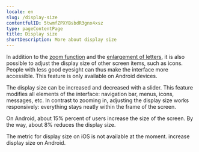 ```yaml
---
locale: en
slug: /display-size
contentfulID: 5twmfZPXYBsbdR3gnx4xsz
type: pageContentPage
title: Display size
shortDescription: More about display size
---
```


In addition to the [zoom function](/en/stats/zoom) and the [enlargement of letters](/en/articles/assistive-technologies/text-enlargement), it is also possible to adjust the display size of other screen items, such as icons. People with less good eyesight can thus make the interface more accessible. This feature is only available on Android devices.

The display size can be increased and decreased with a slider. This feature modifies all elements of the interface: navigation bar, menus, icons, messages, etc. In contrast to zooming in, adjusting the display size works responsively: everything stays neatly within the frame of the screen.

On Android, about 15% percent of users increase the size of the screen. By the way, about 8% reduces the display size.

<TwoColumnBlock>
  <LeftColumn>
    <ColumnRow>
      <TextBlock
        showBackgroundColor={true}>
        The metric for display size on iOS is not available at the moment. 
        <CustomLink url="/en/stats/display-size" label="More about display size" external={false}/>
      </TextBlock>
    </ColumnRow>
  </LeftColumn>
  <RightColumn>
    <ColumnRow>
      <PercentageBlock
        metrics={[
          { title: 'Bigger display size', key: 'android-screen_display_scale_default_comparison-bigger', isPercentage: true }
        ]}
        linkLabel="More about display size"
        linkUrl="/en/stats/display-size">
        increase display size on Android.
      </PercentageBlock>
    </ColumnRow>
  </RightColumn>
</TwoColumnBlock>